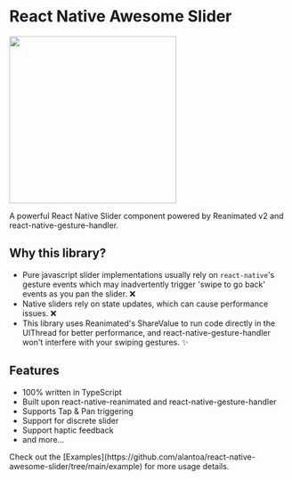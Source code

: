 
# React Native Awesome Slider

<div className="flex justify-center">
  <img src="/assets/slider.gif" width="300" />
</div>

A powerful React Native Slider component powered by Reanimated v2 and react-native-gesture-handler.

## Why this library?

- Pure javascript slider implementations usually rely on `react-native`'s gesture events which may inadvertently trigger 'swipe to go back' events as you pan the slider. ❌
- Native sliders rely on state updates, which can cause performance issues. ❌
- This library uses Reanimated's ShareValue to run code directly in the UIThread for better performance, and react-native-gesture-handler won't interfere with your swiping gestures. ✨

## Features

- 100% written in TypeScript
- Built upon react-native-reanimated and react-native-gesture-handler
- Supports Tap & Pan triggering
- Support for discrete slider
- Support haptic feedback
- and more...

<Callout type="info">
  Check out the [Examples](https://github.com/alantoa/react-native-awesome-slider/tree/main/example) for more usage details.
</Callout>
